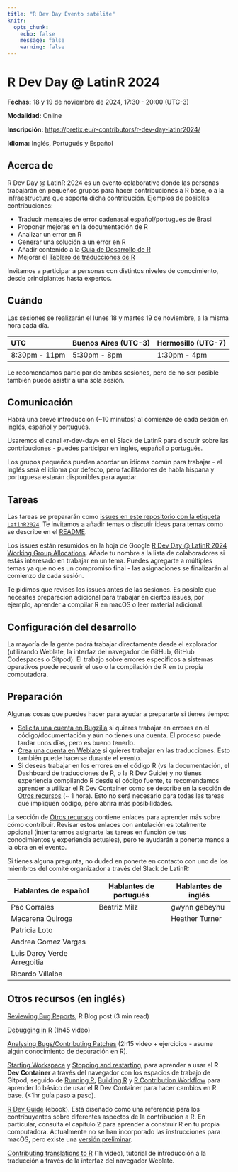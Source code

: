 ```yaml
---
title: "R Dev Day Evento satélite"
knitr:
  opts_chunk:
    echo: false
    message: false
    warning: false
---
```


# R Dev Day \@ LatinR 2024

**Fechas:** 18 y 19 de noviembre de 2024, 17:30 - 20:00 (UTC-3)

**Modalidad:** Online

**Inscripción:** <https://pretix.eu/r-contributors/r-dev-day-latinr2024/>

**Idioma:** Inglés, Portugués y Español

## Acerca de

R Dev Day \@ LatinR 2024 es un evento colaborativo donde las personas trabajarán en pequeños grupos para hacer contribuciones a R base, o a la infraestructura que soporta dicha contribución. Ejemplos de posibles contribuciones:

-   Traducir mensajes de error cadenasal español/portugués de Brasil
-   Proponer mejoras en la documentación de R
-   Analizar un error en R
-   Generar una solución a un error en R
-   Añadir contenido a la [Guía de Desarrollo de R](https://contributor.r-project.org/rdevguide/)
-   Mejorar el [Tablero de traducciones de R](https://contributor.r-project.org/translations-dashboard/)

Invitamos a participar a personas con distintos niveles de conocimiento, desde principiantes hasta expertos.

## Cuándo

Las sesiones se realizarán el lunes 18 y martes 19 de noviembre, a la misma hora cada día.

| UTC           | Buenos Aires (UTC-3) | Hermosillo (UTC-7) |
|:--------------|:---------------------|:-------------------|
| 8:30pm - 11pm | 5:30pm - 8pm         | 1:30pm - 4pm       |

Le recomendamos participar de ambas sesiones, pero de no ser posible también puede asistir a una sola sesión.

## Comunicación

Habrá una breve introducción (\~10 minutos) al comienzo de cada sesión en inglés, español y portugués.

Usaremos el canal «r-dev-day» en el Slack de LatinR para discutir sobre las contribuciones - puedes participar en inglés, español o portugués.

Los grupos pequeños pueden acordar un idioma común para trabajar - el inglés será el idioma por defecto, pero facilitadores de habla hispana y portuguesa estarán disponibles para ayudar.

## Tareas

Las tareas se prepararán como [issues en este repositorio con la etiqueta `LatinR2024`](https://github.com/r-devel/r-dev-day/issues?q=is%3Aissue+is%3Aopen+label%3ALatinR2024). Te invitamos a añadir temas o discutir ideas para temas como se describe en el [README](https://github.com/r-devel/r-dev-day/blob/main/README.md).

Los issues están resumidos en la hoja de Google [R Dev Day \@ LatinR 2024 Working Group Allocations](https://docs.google.com/spreadsheets/d/1Nuwusm7Xgwpw54KZnnrnNVT9vPkOk2qmromBEbYNHnU/edit). Añade tu nombre a la lista de colaboradores si estás interesado en trabajar en un tema. Puedes agregarte a múltiples temas ya que no es un compromiso final - las asignaciones se finalizarán al comienzo de cada sesión.

Te pidimos que revises los issues antes de las sesiones. Es posible que necesites preparación adicional para trabajar en ciertos issues, por ejemplo, aprender a compilar R en macOS o leer material adicional.

## Configuración del desarrollo

La mayoría de la gente podrá trabajar directamente desde el explorador (utilizando Weblate, la interfaz del navegador de GitHub, GitHub Codespaces o Gitpod). El trabajo sobre errores específicos a sistemas operativos puede requerir el uso o la compilación de R en tu propia computadora.

## Preparación

Algunas cosas que puedes hacer para ayudar a prepararte si tienes tiempo:

-   [Solicita una cuenta en Bugzilla](https://contributor.r-project.org/rdevguide/IssueTrack.html#bugzilla-account) si quieres trabajar en errores en el código/documentación y aún no tienes una cuenta. El proceso puede tardar unos días, pero es bueno tenerlo.
-   [Crea una cuenta en Weblate](https://translate.rx.studio/projects/r-project/) si quieres trabajar en las traducciones. Esto también puede hacerse durante el evento.
-   Si deseas trabajar en los errores en el código R (vs la documentación, el Dashboard de traducciones de R, o la R Dev Guide) y no tienes experiencia compilando R desde el código fuente, te recomendamos aprender a utilizar el R Dev Container como se describe en la sección de [Otros recursos](#otros-recursos) (\~ 1 hora). Esto no será necesario para todas las tareas que impliquen código, pero abrirá más posibilidades.

La sección de [Otros recursos](#otros-recursos) contiene enlaces para aprender más sobre cómo contribuir. Revisar estos enlaces con antelación es totalmente opcional (intentaremos asignarte las tareas en función de tus conocimientos y experiencia actuales), pero te ayudarán a ponerte manos a la obra en el evento.

Si tienes alguna pregunta, no duded en ponerte en contacto con uno de los miembros del comité organizador a través del Slack de LatinR:

| Hablantes de español        | Hablantes de portugués | Hablantes de inglés |
|-----------------------------|------------------------|---------------------|
| Pao Corrales                | Beatriz Milz           | gwynn gebeyhu       |
| Macarena Quiroga            |                        | Heather Turner      |
| Patricia Loto               |                        |                     |
| Andrea Gomez Vargas         |                        |                     |
| Luis Darcy Verde Arregoitia |                        |                     |
| Ricardo Villalba            |                        |                     |

## Otros recursos (en inglés)

[Reviewing Bug Reports](https://blog.r-project.org/2019/10/09/r-can-use-your-help-reviewing-bug-reports/index.html), R Blog post (3 min read)

[Debugging in R](https://youtu.be/31kl3Y0MUWc) (1h45 video)

[Analysing Bugs/Contributing Patches](https://contributor.r-project.org/tutorials/contributing-to-r/) (2h15 video + ejercicios - asume algún conocimiento de depuración en R).

[Starting Workspace](https://contributor.r-project.org/r-dev-env/container_setup/gitpod_workspace/workspacestart/) y [Stopping and restarting](https://contributor.r-project.org/r-dev-env/container_setup/gitpod_workspace/workspacestop_and_restart/), para aprender a usar el **R Dev Container** a través del navegador con los espacios de trabajo de Gitpod, seguido de [Running R](https://contributor.r-project.org/r-dev-env/tutorials/running_r/), [Building R](https://contributor.r-project.org/r-dev-env/tutorials/building_r/) y [R Contribution Workflow](https://contributor.r-project.org/r-dev-env/tutorials/contribution_workflow/) para aprender lo básico de usar el R Dev Container para hacer cambios en R base. (\<1hr guía paso a paso).

[R Dev Guide](https://contributor.r-project.org/rdevguide/) (ebook). Está diseñado como una referencia para los contribuyentes sobre diferentes aspectos de la contribución a R. En particular, consulta el capítulo 2 para aprender a construir R en tu propia computadora. Actualmente no se han incorporado las instrucciones para macOS, pero existe una [versión preliminar](https://github.com/r-devel/rcwg/blob/main/working_documents/install_r_macos.md).

[Contributing translations to R](https://youtu.be/ABdyZW8yGS4) (1h video), tutorial de introducción a la traducción a través de la interfaz del navegador Weblate.
